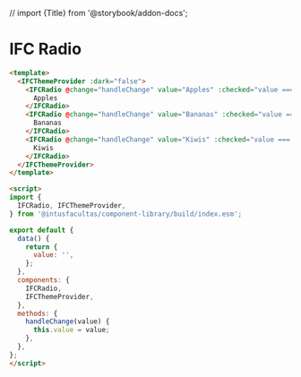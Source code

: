 // import {Title} from '@storybook/addon-docs';

<Meta title="'Presentational Components/Form Components/Radio/Usage" />

# IFC Radio


```html
<template>
  <IFCThemeProvider :dark="false">
    <IFCRadio @change="handleChange" value="Apples" :checked="value === 'Apples'" name="FavoriteFruit" >
      Apples
    </IFCRadio>
    <IFCRadio @change="handleChange" value="Bananas" :checked="value ==='Bananas'"  name="FavoriteFruit">
      Bananas
    </IFCRadio>
    <IFCRadio @change="handleChange" value="Kiwis" :checked="value === 'Kiwis'" name="FavoriteFruit" >
      Kiwis
    </IFCRadio>
  </IFCThemeProvider>
</template>

<script>
import {
  IFCRadio, IFCThemeProvider,
} from '@intusfacultas/component-library/build/index.esm';

export default {
  data() {
    return {
      value: '',
    };
  },
  components: {
    IFCRadio,
    IFCThemeProvider,
  },
  methods: {
    handleChange(value) {
      this.value = value;
    },
  },
};
</script>
```